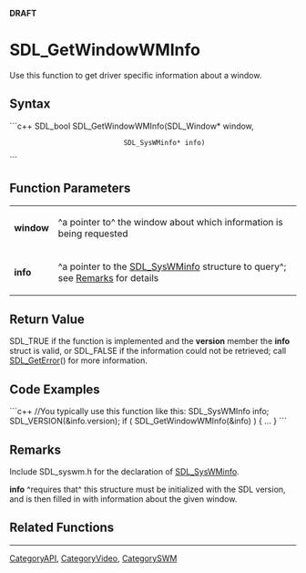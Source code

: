 <!-- pragma section-numbers off -->
<!-- pragma disable-camelcase -->
'''DRAFT'''

= SDL_GetWindowWMInfo =
Use this function to get driver specific information about a window.


== Syntax ==
```c++
SDL_bool SDL_GetWindowWMInfo(SDL_Window*    window,
                             SDL_SysWMinfo* info)
```

== Function Parameters ==
{|
|'''window'''
|^a pointer to^ the window about which information is being requested
|-
|'''info'''
|^a pointer to the [[SDL_SysWMinfo]] structure to query^; see [[#Remarks|Remarks]] for details
|}

== Return Value ==
SDL_TRUE if the function is implemented and the '''version''' member the '''info''' struct is valid, or SDL_FALSE if the information could not be retrieved; call [[SDL_GetError]]() for more information. 

== Code Examples ==
```c++
//You typically use this function like this:
SDL_SysWMInfo info;
SDL_VERSION(&info.version);
if ( SDL_GetWindowWMInfo(&info) ) { ... }
```

== Remarks ==
Include SDL_syswm.h for the declaration of [[SDL_SysWMinfo]].

'''info''' ^requires that^ this structure must be initialized with the SDL version, and is then filled in with information about the given window.

== Related Functions ==

----
[[CategoryAPI]], [[CategoryVideo]], [[CategorySWM]]
